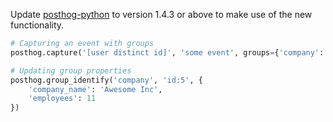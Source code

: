 Update [posthog-python](https://posthog.com/docs/integrate/server/python) to version 1.4.3 or above to make use of the new functionality.

```python
# Capturing an event with groups
posthog.capture('[user distinct id]', 'some event', groups={'company': 'id:5'})

# Updating group properties
posthog.group_identify('company', 'id:5', {
    'company_name': 'Awesome Inc',
    'employees': 11
})
```
